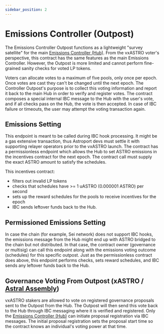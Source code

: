 ```yaml
---
sidebar_position: 2
---
```


# Emissions Controller (Outpost)

The Emissions Controller Outpost functions as a lightweight "survey satellite" for the main [Emissions Controller (Hub)](Emissions%20Controller%20(Hub).mdx). From the vxASTRO voter's perspective, this contract has the same features as the main Emissions Controller. However, the Outpost is more limited and cannot perform fine-grained sanity checks for voted LP tokens.

Voters can allocate votes to a maximum of five pools, only once per epoch. Once votes are cast they can't be changed until the next epoch. The Controller Outpost's purpose is to collect this voting information and report it back to the main Hub in order to verify and register votes. The contract composes a special internal IBC message to the Hub with the user's vote, and if all checks pass on the Hub, the vote is then accepted. In case of IBC failure or timeouts, the user may attempt the voting transaction again.

## Emissions Setting

This endpoint is meant to be called during IBC hook processing. It might be a gas extensive transaction, thus Astroport devs must settle it with supporting relayer operators prior to the vxASTRO launch. The contract has a permissionless endpoint which allows the Hub to set ASTRO emissions in the incentives contract for the next epoch. The contract call must supply the exact ASTRO amount to satisfy the schedules.

This incentives contract:
* filters out invalid LP tokens
* checks that schedules have >= 1 uASTRO (0.000001 ASTRO) per second
* sets up the reward schedules for the pools to receive incentives for the epoch
* IBC sends leftover funds back to the Hub.

## Permissioned Emissions Setting

In case the chain (for example, Sei network) does not support IBC hooks, the emissions message from the Hub might end up with ASTRO bridged to the chain but not distributed. In that case, the contract owner (governance or multisig) can call this endpoint along with the emissions voting outcome (schedules) for this specific outpost. Just as the permissionless contract does above, this endpoint performs checks, sets reward schedules, and IBC sends any leftover funds back to the Hub.

## Governance Voting From Outpost (xASTRO / [Astral Assembly](../astral-assembly.mdx))

vxASTRO stakers are allowed to vote on registered governance proposals sent to the Outpost from the Hub. The Outpost will then send this vote back to the Hub through IBC messaging where it is verified and registered. Only the [Emissions Controller (Hub)](Emissions%20Controller%20(Hub).mdx) can initiate proposal registration via IBC messages. The initial proposal registration sets the proposal start time so the contract knows an individual's voting power at that time.
